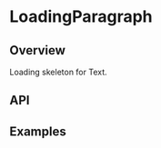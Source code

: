 
<Meta of={LoadingParagraphStories} />

# LoadingParagraph

<ResourceLinks
  sourceCode="https://github.com/cultureamp/kaizen-design-system/tree/main/packages/components/src/Loading/LoadingParagraph"
  figma="https://www.figma.com/file/eZKEE5kXbEMY3lx84oz8iN/%F0%9F%92%9C-UI-Kit%3A-Heart?type=design&node-id=50670%3A115292&mode=design&t=bSqb3WpQ04594DsC-1"
  designGuidelines="https://cultureamp.atlassian.net/wiki/spaces/DesignSystem/pages/3082060062/Loading+Skeleton"
  className="!mb-8"
/>

<KaioNotification />

<Installation
  installCommand="yarn add @kaizen/components"
  importStatement='import { LoadingParagraph } from "@kaizen/components"'
/>

## Overview

Loading skeleton for <LinkTo pageId="components-text">Text</LinkTo>.

<Canvas of={LoadingParagraphStories.Playground} />
<Controls of={LoadingParagraphStories.Playground} />

## API

<DocsStory of={LoadingParagraphStories.Animated} />

<DocsStory of={LoadingParagraphStories.Reversed} />

<DocsStory of={LoadingParagraphStories.Link} />

## Examples

<DocsStory of={LoadingParagraphStories.MultiLineExample} />

<DocsStory of={LoadingParagraphStories.MultiColumnExample} />
